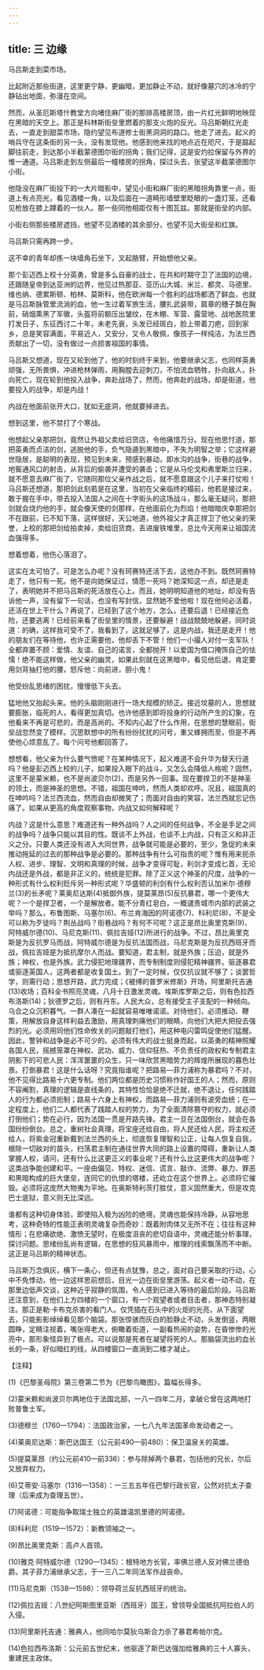 ```yaml
---
---
---
```

title: 三 边缘
---





马吕斯走到菜市场。

比起附近那些街道，这里更宁静，更幽暗，更加静止不动，就好像墓穴的冰冷的宁静钻出地面，弥漫在空间。

然而，从圣厄斯塔什教堂方向堵住麻厂街的那排高楼房顶，由一片红光鲜明地映现在黑暗的天空上。那正是科林斯街垒里燃着的那支火炮的反光。马吕斯朝红光走去，一直走到甜菜市场，隐约望见布道修士街黑洞洞的路口。他走了进去。起义的哨兵守在这条街的另一头，没有发现他。他感到他来找的地点近在咫尺，于是踮起脚往前走，到达那小半截蒙德图尔街的拐角；我们记得，这是安灼拉保留与外界的惟一通道。马吕斯走到左侧最后一幢楼房的拐角，探过头去，张望这半截蒙德图尔小街。

他隐没在麻厂街投下的一大片暗影中，望见小街和麻厂街的黑暗拐角靠里一点，街道上有点亮光，看见酒楼一角，以及后面在一道畸形墙壁里眨眼的一盏灯笼，还看见枪放在膝上蹲着的一伙人。那一些同他相距仅有十图瓦兹。那就是街垒的内部。

小街右侧那些楼房遮挡，他望不见酒楼的其余部分，也望不见大街垒和红旗。

马吕斯只需再跨一步。

这不幸的青年却拣一块墙角石坐下，叉起胳臂，开始想他父亲。

那个彭迈西上校十分英勇，曾是多么自豪的战士，在共和时期守卫了法国的边境，还跟随皇帝到达亚洲的边界，他见过热那亚、亚历山大城、米兰、都灵、马德里、维也纳、德累斯顿、柏林、莫斯科，他在欧洲每一个胜利的战场都洒了鲜血，也就是马吕斯脉管里流淌的血，他一生过着军旅生活，腰扎武装带，肩章的穗子飘在胸前，硝烟熏黑了军徽，头盔将前额压出皱纹，在木棚、军营、露营地、战地医院里打发日子，东征西讨二十年，未老先衰，头发已经斑白，脸上带着刀疤，回到家乡，总是笑容满面，平易近人，又安分，又令人敬佩，像孩子一样纯洁，为法兰西贡献出了一切，没有做过一点损害祖国的事情。

马吕斯又想道，现在又轮到他了，他的时刻终于来到，他要继承父志，也同样英勇顽强，无所畏惧，冲进枪林弹雨，用胸膛去迎刺刀，不怕流血牺牲，扑向敌人，扑向死亡，现在轮到他投入战争，奔赴战场了，然而，他奔赴的战场，却是街道，他要投入的战争，却是内战！

内战在他面前张开大口，犹如无底洞，他就要掉进去。

想到这里，他不禁打了个寒战。

他想起父亲那把剑，竟然让外祖父卖给旧货店，令他痛惜万分。现在他思忖道，那把英勇而贞洁的剑，逃脱他的手，负气隐遁到黑暗中，不失为明智之举；它这样避世隐居，是聪明的表现，预见到未来，预感到暴动，即水沟的战争，街巷的战争，地窖通风口的射击，从背后的偷袭并遭受的袭击；它是从马伦戈和弗里斯兰归来，就不愿意去麻厂街了，它随同那位父亲作战之后，就不愿意跟这个儿子来打仗啦！马吕斯还想道，那把剑此刻若是在这里，当初在父亲临终的榻前，他若是接过来，敢于握在手中，带去投入法国人之间在十字街头的这场战斗，那么毫无疑问，那把剑就会烧灼他的手，就会像天使的剑那样，在他面前化为烈焰！他暗暗庆幸那把剑不在跟前，已不知下落，这样很好，天公地道，他外祖父才真正捍卫了他父亲的荣誉，上校的那把剑给拍卖掉，卖给旧货商，丢进废铁堆里，总比今天用来让祖国流血强得多。

想着想着，他伤心落泪了。

这实在太可怕了。可是怎么办呢？没有珂赛特还活下去，这他办不到。既然珂赛特走了，他只有一死。他不是向她保证过，情愿一死吗？她深知这一点，却还是走了，表明她并不把马吕斯的死活放在心上。而且，她明明知道他的地址，却没有告诉他一声，没有留下一句话，也没有写封信，显然她不爱他啦！现在他何必活着，还活在世上干什么？再说了，已经到了这个地方，怎么，还要后退！已经接近危险，还要逃离！已经前来看了街垒里的情景，还要躲避！战战兢兢地躲避，同时说道：的确，这样我可受不了，我看到了，这就足够了，这是内战，我还是走开！他的朋友们在等待他，也许正需要他，他却丢下不管！他们一小撮人对付一支军队！全都弃置不顾：爱情、友谊、自己的诺言，全都抛开！以爱国为借口掩饰自己的怯懦！绝不能这样做，他父亲的幽灵，如果此刻就在这黑暗中，看见他后退，肯定要用剑背抽打他的腰，怒斥他：向前进，胆小鬼！

他受纷乱思绪的困扰，慢慢低下头去。

猛地他又抬起头来。他的头脑刚刚进行一场大规模的矫正。接近坟墓的人，思想就要膨胀，临死的人，看得更加真切。也许他感到即将投身的行动所产生的幻象，在他看来不再是可悲的，而是高尚的。不知内心起了什么作用，在思想的慧眼前，街垒战忽然变了模样。沉思默想中的所有纷纷扰扰的问号，重又蜂拥而至，但是不再使他心烦意乱了。每个问号他都回答了。

想想看，他父亲为什么要气愤呢？在某种情况下，起义难道不会升华为替天行道吗？他是彭迈西上校的儿子，如果投入眼下的战斗，又怎么会降低人格呢？固然，这里不是蒙米赖，也不是尚波贝尔(2)，而是另外一回事。现在要捍卫的不是神圣的领土，而是神圣的思想。不错，祖国在呻吟，然而人类却欢呼。况且，祖国真的在呻吟吗？法兰西流血，然而自由却微笑了；而面对自由的笑容，法兰西就忘记伤痛了。如果从更高的角度观察事物，内战又如何解释呢？

内战？这是什么意思？难道还有一种外战吗？人之间的任何战争，不全是手足之间的战争吗？战争只能以其目的性。既谈不上外战，也谈不上内战，只有正义和非正义之分。只要人类还没有进入大同世界，战争就可能是必要的，至少，急促的未来推动拖延的过去的那种战争是必要的。那种战争有什么可指责的呢？惟有用来扼杀人权、进步、理智、文明和真理的时候，战争才变得可耻，利剑才变成匕首，无论内战还是外战，都是非正义的，统统是犯罪。除了正义这个神圣的尺度，战争的一种形式有什么权利贬斥另一种形式呢？华盛顿的利剑有什么权利否认加米尔·德穆兰(3)的长矛呢？莱奥尼达斯(4)抵御外族，提莫莱昂(5)反抗暴君，哪一个更伟大呢？一个是捍卫者，一个是解放者。能不分青红皂白，一概谴责城市内部的武装之举吗？那么，布鲁图斯、马塞尔(6)、布兰肯海因的阿诺德(7)、科利尼(8)，不是全可以称为歹徒吗？荆丛战吗？街巷战吗？有何不可呢？这正是昂比奥里克斯(9)、阿特威尔德(10)、马尼克斯(11)、佩拉吉娅(12)所进行的战争。不过，昂比奥里克斯是为反抗罗马而战，阿特威尔德是为反抗法国而战，马尼克斯是为反抗西班牙而战，佩拉吉娅是为抵抗摩尔人而战。要知道，君主制，就是外族；压迫，就是外族；神权，也是外族。武力侵犯地理疆界，而专制制度则侵犯精神疆界。驱逐暴君或驱逐英国人，这两者都是收复国土。到了一定时候，仅仅抗议就不够了；谈罢哲学，则需行动；思想开路，武力完成；《被缚的普罗米修斯》开场，阿里斯托吉通(13)收场；百科全书照亮灵魂，八月十日激发灵魂。埃斯库罗斯之后，则有色拉西布洛斯(14)；狄德罗之后，则有丹东。人民大众，总有接受主子支配的一种倾向。乌合之众沉积暮气。一群人凑在一起就容易唯唯诺诺。对待他们，必须推动、鞭策，用解放自身这样利益去激励，用真理刺痛他们的眼睛，向他们大把大把投去强烈的光。必须用同他们性命攸关的问题敲打他们，用这种电闪雷鸣促使他们猛醒。因此，警钟和战争是必不可少的。必须有伟大的战士挺身而起，以英勇的精神照耀各国人民，摇撼笼罩在神权、武功、威力、信仰狂热、不负责任的政权和专制君主阴影下的可悲人民：浑浑噩噩的众生，只一味欣赏黑暗势力的辉煌所展现的暮色壮景。打倒暴君！这是什么话呀？究竟指谁呢？把路易—菲力浦称为暴君吗？不对，他不见得比路易十六更专制。他们两位都是历史习惯称作好国王的人；然而，原则不容阉割，真理的逻辑是直线条的，其特性恰恰是绝不迁就，绝不退让，任何践踏人的行为都必须扼制；路易十六身上有神权，而路易—菲力浦则有波旁血统；在一定程度上，他们二人都代表了践踏人权的势力，为了全面清除篡夺的权力，就必须打倒他们；势在必行，因为法国一贯是开路先锋。君主一旦在法国倒台，就会在各国纷纷倒台。总之，重树社会真理，将宝座还给自由，将人民还给人民，将主权还给人，将紫金冠重新戴到法兰西的头上，彻底恢复理智和公正，让每人恢复自我，根除一切敌对的苗头，扫荡君主制在通往世界大同的路上设置的障碍，重新让人类掌握人权，请问，还有什么比这更正义的事业呢？还有什么比这更伟大的战争呢？这类战争能创建和平。一座由偏见、特权、迷信、谎言、敲诈、流弊、暴力、罪恶和黑暗构成的巨大堡垒，连同它的仇恨的塔楼，还屹立在这个世界上。必须将它摧毁。必须将这庞然大物夷为平地。在奥斯特利茨打胜仗，意义固然重大，但是攻克巴士底狱，意义则无比深远。

谁都有这种切身体验，即使陷入极为凶险的绝境，灵魂也能保持冷静，从容地思考，这种奇特的性能正表明灵魂复杂而奇妙：既着附肉体又无所不在；往往有这种情形；在悲痛欲绝、激愤无望时，在极度沮丧的悲切自语中，灵魂还能分析事理，探讨问题。思绪纷乱尚有逻辑，在思想的狂风暴雨中，推理的线索飘荡而不中断。这正是马吕斯的精神状态。

马吕斯万念俱灰，横下一条心，但还有点犹豫，总之，面对自己要采取的行动，心中不免悸动，他一边这样思前想后，目光一边在街垒里游荡。起义者一动不动，在那里边低声交谈，这种近乎寂静的氛围，令人感到已进入等待的最后阶段。马吕斯还注意到，在他们上方四楼的一个窗口，有一个观望者或者目击者，那神态特别凝注。那正是勒·卡布克杀害的看门人。仅凭插在石头中的火炬的光亮，从下面望去，只能影影绰绰看见那个脑袋。那张惊骇而灰白的脸静止不动，头发倒竖，两眼圆睁，定睛注视着，嘴张得老大，俯瞰着街道，一副看热闹的姿势，在昏惨惨的光亮中，那形象怪异到了极点。可以说那是死者在凝望将死的人。那脑袋流出的血长长的一条，好似暗红的线，从四楼窗口一直淌到二楼才凝止。

【注释】



(1)《巴黎圣母院》第三卷第二节为《巴黎鸟瞰图》，篇幅长得多。

(2)蒙米赖和尚波贝尔两地位于法国北部，一八一四年二月，拿破仑曾在这两地打败普鲁士军。

(3)德穆兰（1760—1794）：法国政治家，一七八九年法国革命发动者之一。

(4)莱奥尼达斯：斯巴达国王（公元前490—前480）：保卫温泉关的英雄。

(5)提莫莱昂（约公元前410—前336）：参与除掉两个暴君，包括他的兄长，尔后又放弃权力。

(6)艾蒂安·马塞尔（1316—1358）：一三五五年任巴黎行政长官，公然对抗太子查理（后来成为查理五世）。

(7)阿诺德：可能指争取瑞士独立的英雄温凯里德的阿诺德。

(8)科利尼（1519—1572）：新教领袖之一。

(9)昂比奥里克斯：高卢人首领。

(10)雅克·阿特威尔德（1290—1345）：根特地方长官，率佛兰德人反对佛兰德伯爵。其子菲力浦继承父志，于一三八二年同法军作战丧命。

(11)马尼克斯（1538—1598）：领导荷兰反抗西班牙的统治。

(12)佩拉吉娅：八世纪阿斯图里亚斯（西班牙）国王，曾领导全国抵抗阿拉伯人的入侵。

(13)阿里斯托吉通：雅典人，他同哈尔莫狄乌斯合力杀了暴君希帕尔克。

(14)色拉西布洛斯：公元前五世纪末，他驱逐了斯巴达强加给雅典的三十人寡头，重建民主政体。